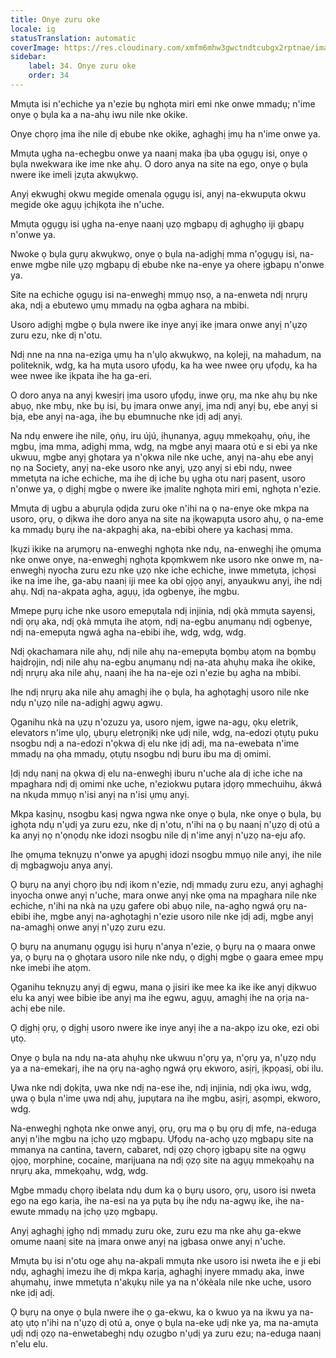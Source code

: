 ```yaml
---
title: Onye zuru oke
locale: ig
statusTranslation: automatic
coverImage: https://res.cloudinary.com/xmfm6mhw3gwctndtcubgx2rptnae/image/upload/v1740337243/small_cover_educacion_fundamental_a051170f1c.webp
sidebar:
    label: 34. Onye zuru oke
    order: 34
---
```

Mmụta isi n'echiche ya n'ezie bụ nghọta miri emi nke onwe mmadụ; n'ime onye ọ bụla ka a na-ahụ iwu nile nke okike.

Onye chọrọ ịma ihe nile dị ebube nke okike, aghaghị ịmụ ha n'ime onwe ya.

Mmụta ụgha na-echegbu onwe ya naanị maka ịba ụba ọgụgụ isi, onye ọ bụla nwekwara ike ime nke ahụ. O doro anya na site na ego, onye ọ bụla nwere ike imeli ịzụta akwụkwọ.

Anyị ekwughị okwu megide omenala ọgụgụ isi, anyị na-ekwupụta okwu megide oke agụụ ịchịkọta ihe n'uche.

Mmụta ọgụgụ isi ụgha na-enye naanị ụzọ mgbapụ dị aghụghọ iji gbapụ n'onwe ya.

Nwoke ọ bụla gụrụ akwụkwọ, onye ọ bụla na-adịghị mma n'ọgụgụ isi, na-enwe mgbe nile ụzọ mgbapụ dị ebube nke na-enye ya ohere ịgbapụ n'onwe ya.

Site na echiche ọgụgụ isi na-enweghị mmụọ nsọ, a na-enweta ndị nrụrụ aka, ndị a ebutewo ụmụ mmadụ na ọgba aghara na mbibi.

Usoro adịghị mgbe ọ bụla nwere ike inye anyị ike ịmara onwe anyị n'ụzọ zuru ezu, nke dị n'otu.

Ndị nne na nna na-eziga ụmụ ha n'ụlọ akwụkwọ, na kọleji, na mahadum, na politeknik, wdg, ka ha mụta usoro ụfọdụ, ka ha wee nwee ọrụ ụfọdụ, ka ha wee nwee ike ịkpata ihe ha ga-eri.

O doro anya na anyị kwesịrị ịma usoro ụfọdụ, inwe ọrụ, ma nke ahụ bụ nke abụọ, nke mbụ, nke bụ isi, bụ ịmara onwe anyị, ịma ndị anyị bụ, ebe anyị si bịa, ebe anyị na-aga, ihe bụ ebumnuche nke ịdị adị anyị.

Na ndụ enwere ihe nile, ọṅụ, iru újú, ịhụnanya, agụụ mmekọahụ, ọṅụ, ihe mgbu, ịma mma, adịghị mma, wdg, na mgbe anyị maara otú e si ebi ya nke ukwuu, mgbe anyị ghọtara ya n'ọkwa nile nke uche, anyị na-ahụ ebe anyị nọ na Society, anyị na-eke usoro nke anyị, ụzọ anyị si ebi ndụ, nwee mmetụta na iche echiche, ma ihe dị iche bụ ụgha otu narị pasent, usoro n'onwe ya, ọ dịghị mgbe ọ nwere ike ịmalite nghọta miri emi, nghọta n'ezie.

Mmụta dị ugbu a abụrụla ọdịda zuru oke n'ihi na ọ na-enye oke mkpa na usoro, ọrụ, ọ dịkwa ihe doro anya na site na ịkọwapụta usoro ahụ, ọ na-eme ka mmadụ bụrụ ihe na-akpaghị aka, na-ebibi ohere ya kachasị mma.

Ịkụzi ikike na arụmọrụ na-enweghị nghọta nke ndụ, na-enweghị ihe ọmụma nke onwe onye, na-enweghị nghọta kpọmkwem nke usoro nke onwe m, na-enweghị nyocha zuru ezu nke ụzọ nke iche echiche, inwe mmetụta, ịchọsi ike na ime ihe, ga-abụ naanị iji mee ka obi ọjọọ anyị, anyaukwu anyị, ihe ndị ahụ. Ndị na-akpata agha, agụụ, ịda ogbenye, ihe mgbu.

Mmepe pụrụ iche nke usoro emepụtala ndị injinia, ndị ọkà mmụta sayensị, ndị ọrụ aka, ndị ọkà mmụta ihe atọm, ndị na-egbu anụmanụ ndị ogbenye, ndị na-emepụta ngwá agha na-ebibi ihe, wdg, wdg, wdg.

Ndị ọkachamara nile ahụ, ndị nile ahụ na-emepụta bọmbụ atọm na bọmbụ haịdrọjin, ndị nile ahụ na-egbu anụmanụ ndị na-ata ahụhụ maka ihe okike, ndị nrụrụ aka nile ahụ, naanị ihe ha na-eje ozi n'ezie bụ agha na mbibi.

Ihe ndị nrụrụ aka nile ahụ amaghị ihe ọ bụla, ha aghọtaghị usoro nile nke ndụ n'ụzọ nile na-adịghị agwụ agwụ.

Ọganihu nkà na ụzụ n'ozuzu ya, usoro njem, igwe na-agụ, ọkụ eletrik, elevators n'ime ụlọ, ụbụrụ eletrọnịkị nke ụdị nile, wdg, na-edozi ọtụtụ puku nsogbu ndị a na-edozi n'ọkwa dị elu nke ịdị adị, ma na-ewebata n'ime mmadụ na ọha mmadụ, ọtụtụ nsogbu ndị buru ibu ma dị omimi.

Ịdị ndụ nanị na ọkwa dị elu na-enweghị iburu n'uche ala dị iche iche na mpaghara ndị dị omimi nke uche, n'eziokwu pụtara ịdọrọ mmechuihu, ákwá na nkụda mmụọ n'isi anyị na n'isi ụmụ anyị.

Mkpa kasịnụ, nsogbu kasị ngwa ngwa nke onye ọ bụla, nke onye ọ bụla, bụ ịghọta ndụ n'ụdị ya zuru ezu, nke dị n'otu, n'ihi na ọ bụ naanị n'ụzọ dị otú a ka anyị nọ n'ọnọdụ nke idozi nsogbu nile dị n'ime anyị n'ụzọ na-eju afọ.

Ihe ọmụma teknụzụ n'onwe ya apụghị idozi nsogbu mmụọ nile anyị, ihe nile dị mgbagwoju anya anyị.

Ọ bụrụ na anyị chọrọ ịbụ ndị ikom n'ezie, ndị mmadụ zuru ezu, anyị aghaghị inyocha onwe anyị n'uche, mara onwe anyị nke ọma na mpaghara nile nke echiche, n'ihi na nkà na ụzụ gafere obi abụọ nile, na-aghọ ngwá ọrụ na-ebibi ihe, mgbe anyị na-aghọtaghị n'ezie usoro nile nke ịdị adị, mgbe anyị na-amaghị onwe anyị n'ụzọ zuru ezu.

Ọ bụrụ na anụmanụ ọgụgụ isi hụrụ n'anya n'ezie, ọ bụrụ na ọ maara onwe ya, ọ bụrụ na ọ ghọtara usoro nile nke ndụ, ọ dịghị mgbe ọ gaara emee mpụ nke imebi ihe atọm.

Ọganihu teknụzụ anyị dị egwu, mana ọ jisiri ike mee ka ike ike anyị dịkwuo elu ka anyị wee bibie ibe anyị ma ihe egwu, agụụ, amaghị ihe na ọrịa na-achị ebe nile.

Ọ dịghị ọrụ, ọ dịghị usoro nwere ike inye anyị ihe a na-akpọ izu oke, ezi obi ụtọ.

Onye ọ bụla na ndụ na-ata ahụhụ nke ukwuu n'ọrụ ya, n'ọrụ ya, n'ụzọ ndụ ya a na-emekarị, ihe na ọrụ na-aghọ ngwá ọrụ ekworo, asịrị, ịkpọasị, obi ilu.

Ụwa nke ndị dọkịta, ụwa nke ndị na-ese ihe, ndị injinia, ndị ọka iwu, wdg, ụwa ọ bụla n'ime ụwa ndị ahụ, jupụtara na ihe mgbu, asịrị, asọmpi, ekworo, wdg.

Na-enweghị nghọta nke onwe anyị, ọrụ, ọrụ ma ọ bụ ọrụ dị mfe, na-eduga anyị n'ihe mgbu na ịchọ ụzọ mgbapụ. Ụfọdụ na-achọ ụzọ mgbapụ site na mmanya na cantina, tavern, cabaret, ndị ọzọ chọrọ ịgbapụ site na ọgwụ ọjọọ, morphine, cocaine, marijuana na ndị ọzọ site na agụụ mmekọahụ na nrụrụ aka, mmekọahụ, wdg, wdg.

Mgbe mmadụ chọrọ ibelata ndụ dum ka ọ bụrụ usoro, ọrụ, usoro isi nweta ego na ego karịa, ihe na-esi na ya pụta bụ ihe ndụ na-agwụ ike, ihe na-ewute mmadụ na ịchọ ụzọ mgbapụ.

Anyị aghaghị ịghọ ndị mmadụ zuru oke, zuru ezu ma nke ahụ ga-ekwe omume naanị site na ịmara onwe anyị na ịgbasa onwe anyị n'uche.

Mmụta bụ isi n'otu oge ahụ na-akpali mmụta nke usoro isi nweta ihe e ji ebi ndụ, aghaghị imezu ihe dị mkpa karịa, aghaghị inyere mmadụ aka, inwe ahụmahụ, inwe mmetụta n'akụkụ nile ya na n'ókèala nile nke uche, usoro nke ịdị adị.

Ọ bụrụ na onye ọ bụla nwere ihe ọ ga-ekwu, ka o kwuo ya na ikwu ya na-atọ ụtọ n'ihi na n'ụzọ dị otú a, onye ọ bụla na-eke ụdị nke ya, ma na-amụta ụdị ndị ọzọ na-enwetabeghị ndụ ozugbo n'ụdị ya zuru ezu; na-eduga naanị n'elu elu.

